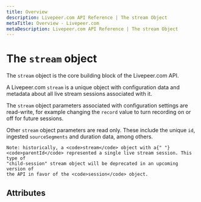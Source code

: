 ```yaml
---
title: Overview
description: Livepeer.com API Reference | The stream Object
metaTitle: Overview - Livepeer.com
metaDescription: Livepeer.com API Reference | The stream Object
---
```


# The `stream` object

The `stream` object is the core building block of the Livepeer.com API.

A Livepeer.com `stream` is a unique object with configuration data and metadata
about all live stream sessions associated with it.

The `stream` object parameters associated with configuration settings are
read-write, for example changing the `record` value to turn recording on or off
for future sessions.

Other `stream` object parameters are read only. These include the unique `id`,
ingested `sourceSegments` and duration data, among others.


    Note: historically, a <code>stream</code> object with a{" "}
    <code>parentId</code> represented a single live stream session. This type of
    "child-session" stream object will be deprecated in an upcoming version of
    the API in favor of the <code>session</code> object.


## Attributes
<!-- 
<Table
  data={[
    {
      parameter: <code>createdAt</code>,
      type: <code>number</code>,
      description:
        "Timestamp when the asset was created. Reported in Unix epoch time.",
    },
    {
      parameter: <code>createdByTokenName</code>,
      type: <code>string</code>,
      description:
        "Livepeer.com user-assigned name for the API key that created the stream object.",
    },
    {
      parameter: <code>id</code>,
      type: <code>string</code>,
      description:
        "Unique identifier for the stream. Historically, this could also represent a single live stream session. This type of child-session stream object will be deprecated in an upcoming version of the API in favor of the session object.",
    },
    {
      parameter: <code>isActive</code>,
      type: <code>boolean</code>,
      description:
        "True if the asset is active. An active livestream means segments are being ingested.",
    },
    {
      parameter: <code>kind</code>,
      type: <code>string</code>,
      description: "Livepeer.com API object type.",
    },
    {
      parameter: <code>lastSeen</code>,
      type: <code>number</code>,
      description:
        "Timestamp when the asset was last active. Reported in Unix epoch time. An active livestream means segments are being ingested.",
    },
    {
      parameter: <code>name</code>,
      type: <code>string</code>,
      description:
        "Additional identifier for the asset. Often set to a human readable string. This identifier does not need to be unique. Required with POST",
    },
    {
      parameter: <code>parentId</code>,
      type: <code>string</code>,
      description:
        "Only used on stream objects that represent a single live stream session. Points to a parent stream object. This type of child-session stream object will be deprecated in an upcoming version of the API in favor of the session object.",
    },
    {
      parameter: <code>playbackId</code>,
      type: <code>string</code>,
      description: "Unique identifier used to form the playback URL.",
    },
    {
      parameter: <code>profiles</code>,
      type: <code>array</code>,
      description:
        "Transcoding rendition settings. The source will be delivered with the renditions in the HLS and does not need to be redefined in the profiles parameter. If no profiles are defined, only the source will be delivered for playback.",
    },
    {
      parameter: <code>profiles.bitrate</code>,
      type: <code>integer</code>,
      description: "bit/s setting for the transcoded rendition (minimum: 400).",
    },
    {
      parameter: <code>profiles.fps</code>,
      type: <code>integer</code>,
      description:
        "Framerate setting for the transcoded rendition. When set to 0, the source framerate is adopted for the transcoded rendition framerate. All profiles for a source object must be configured with the same fps (minimum: 0).",
    },
    {
      parameter: <code>profiles.height</code>,
      type: <code>integer</code>,
      description:
        "Pixel height setting for the transcoded rendition (minimum: 128).",
    },
    {
      parameter: <code>profiles.name</code>,
      type: <code>string</code>,
      description:
        "Identifier for the transcoded rendition settings (minLength: 1, maxLength: 500).",
    },
    {
      parameter: <code>profiles.width</code>,
      type: <code>integer</code>,
      description:
        "Pixel width setting for the transcoded rendition. (minimum: 128).",
    },
    {
      parameter: <code>multistream</code>,
      type: <code>object</code>,
      description: "Multistream configuration.",
    },
    {
      parameter: <code>multistream.targets</code>,
      type: <code>array</code>,
      description:
        "List of Multistream Targets where this stream should be simultaneously pushed to.",
    },
    {
      parameter: <code>multistream.targets.profile</code>,
      type: <code>string</code>,
      description: (
        <>
          Name of profile that should be pushed to the referenced Multistream
          Target. Use <code>"source"</code> to push original media as ingested.
        </>
      ),
    },
    {
      parameter: <code>multistream.targets.videoOnly</code>,
      type: <code>boolean</code>,
      description: (
        <>
          If <code>true</code>, the stream audio will be muted and only silent
          video will be pushed to the target.
        </>
      ),
    },
    {
      parameter: <code>multistream.targets.id</code>,
      type: <code>string</code>,
      description:
        "Unique identifier of the Multistream Target object from its own API.",
    },
    {
      parameter: <code>multistream.targets.spec</code>,
      type: <code>object</code>,
      description:
        "This field is write-only, allowed only in mutation request payloads. It specifies an inline Multistream Target object to be created on the same time as the stream creation or update. Reference the specific Multistream Target API for schema.",
    },
    {
      parameter: <code>record</code>,
      type: <code>boolean</code>,
      description: (
        <>
          <code>true</code> means that new sessions are recorded and{" "}
          <code>false</code> means they are not. The value is also inherited by
          all future child <code>session</code> objects, which are read-only.
          Historically, <code>stream</code> objects can also represent a single
          live stream session, in which case they have a <code>parentId</code>.
          In that case, <code>true</code> means that the session is actively
          being recorded or was recorded, and <code>false</code> means that the
          session is not being recorded or was not recorded.
        </>
      ),
    },
    {
      parameter: <code>suspended</code>,
      type: <code>boolean</code>,
      description: (
        <>
          Default value is <code>false</code>. Can be used to forcefully stop
          any live stream sessions happening in the current stream resource. Set
          to <code>true</code> to immediately suspend any running stream and
          prohibit new streams from starting.
        </>
      ),
    },
    {
      parameter: <code>sourceSegments</code>,
      type: <code>number</code>,
      description: "Number of asset source segments processed.",
    },
    {
      parameter: <code>sourceSegmentsDuration</code>,
      type: <code>number</code>,
      description: "Duration in seconds of asset source processed.",
    },
    {
      parameter: <code>streamKey</code>,
      type: <code>string</code>,
      description: "Unique secret key used to form the RTMP ingest URL.",
    },
    {
      parameter: <code>transcodedSegments</code>,
      type: <code>number</code>,
      description:
        "Number of transcoded rendition segments processed. Should be (sourceSegments * number of profiles).",
    },
    {
      parameter: <code>transcodedSegmentsDuration</code>,
      type: <code>number</code>,
      description:
        "Duration in seconds of transcoded renditions processed. Should be (sourceSegmentsDuration * number of profiles).",
    },
    {
      parameter: <code>userId</code>,
      type: <code>string</code>,
      description:
        "Unique identifier for the Livepeer.com user account that created the stream object.",
    },
  ]}
/> -->
